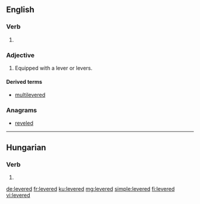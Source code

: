 ==English==

===Verb===
{{head|en|verb form}}

# {{en-past of|lever}}

===Adjective===
{{en-adj|-}}

# Equipped with a lever or levers.

====Derived terms====
* [[multilevered]]

===Anagrams===
* [[reveled#English|reveled]]

----

==Hungarian==

===Verb===
{{head|hu|verb form}}

# {{hu-conjugation of|lever|2|s|indic|pres|def}}

[[de:levered]]
[[fr:levered]]
[[ku:levered]]
[[mg:levered]]
[[simple:levered]]
[[fi:levered]]
[[vi:levered]]